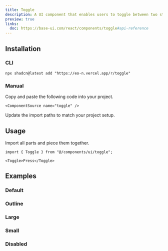 ```yaml
---
title: Toggle
description: A UI component that enables users to toggle between two states.
preview: true
links:
  doc: https://base-ui.com/react/components/toggle#api-reference
---
```


<ComponentTabs name="toggle-demo" />

## Installation

### CLI

```package-install
npx shadcn@latest add "https://eo-n.vercel.app/r/toggle"
```

### Manual

<Steps>

  <Step>
    Copy and paste the following code into your project.

    <ComponentSource name="toggle" />

  </Step>
  
  <Step>Update the import paths to match your project setup.</Step>

</Steps>

## Usage

Import all parts and piece them together.

```tsx
import { Toggle } from "@/components/ui/toggle";
```

```tsx
<Toggle>Press</Toggle>
```

## Examples

### Default

<ComponentTabs name="toggle-demo" />

### Outline

<ComponentTabs name="toggle-outline" />

### Large

<ComponentTabs name="toggle-large" />

### Small

<ComponentTabs name="toggle-small" />

### Disabled

<ComponentTabs name="toggle-disabled" />
